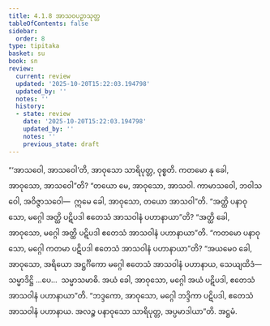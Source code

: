 ```yaml
---
title: 4.1.8 အာသဝပဉှာသုတ္တ
tableOfContents: false
sidebar:
  order: 8
type: tipitaka
basket: su
book: sn
review:
  current: review
  updated: '2025-10-20T15:22:03.194798'
  updated_by: ''
  notes: ''
  history:
  - state: review
    date: '2025-10-20T15:22:03.194798'
    updated_by: ''
    notes: ''
    previous_state: draft
---
```



<DynamicBreadcrumb />


<ReviewStatus review={frontmatter.review} showDetails={true} />

<HypothesisAnnotation frontmatter={frontmatter} />

<Division number="321" book="sn" e="ch" v="18" p="326">

<Paragraph number="1342" book="sn">
“‘အာသဝေါ, အာသဝေါ’တိ, အာဝုသော သာရိပုတ္တ, ဝုစ္စတိ. ကတမော နု ခေါ, အာဝုသော, အာသဝေါ”တိ? “တယော မေ, အာဝုသော, အာသဝါ. ကာမာသဝေါ, ဘဝါသဝေါ, အဝိဇ္ဇာသဝေါ—  ဣမေ ခေါ, အာဝုသော, တယော အာသဝါ”တိ. “အတ္ထိ ပနာဝုသော, မဂ္ဂေါ အတ္ထိ ပဋိပဒါ ဧတေသံ အာသဝါနံ ပဟာနာယာ”တိ? “အတ္ထိ ခေါ, အာဝုသော, မဂ္ဂေါ အတ္ထိ ပဋိပဒါ ဧတေသံ အာသဝါနံ ပဟာနာယာ”တိ. “ကတမော ပနာဝုသော, မဂ္ဂေါ ကတမာ ပဋိပဒါ ဧတေသံ အာသဝါနံ ပဟာနာယာ”တိ? “အယမေဝ ခေါ, အာဝုသော, အရိယော အဋ္ဌင်္ဂိကော မဂ္ဂေါ ဧတေသံ အာသဝါနံ ပဟာနာယ, သေယျထိဒံ—  သမ္မာဒိဋ္ဌိ …ပေ…  သမ္မာသမာဓိ. အယံ ခေါ, အာဝုသော, မဂ္ဂေါ အယံ ပဋိပဒါ, ဧတေသံ အာသဝါနံ ပဟာနာယာ”တိ. “ဘဒ္ဒကော, အာဝုသော, မဂ္ဂေါ ဘဒ္ဒိကာ ပဋိပဒါ, ဧတေသံ အာသဝါနံ ပဟာနာယ. အလဉ္စ ပနာဝုသော သာရိပုတ္တ, အပ္ပမာဒါယာ”တိ.

</Paragraph>
</Division>

<Paragraph number="1343" type="center" book="sn">
အဋ္ဌမံ.
</Paragraph>